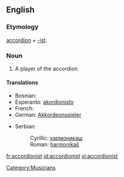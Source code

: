 ==English==

===Etymology===
[[accordion]] + [[-ist]].

===Noun===
{{en-noun}}

# A player of the accordion.

====Translations====
{{top}}
* Bosnian: {{t-|bs|harmonikaš|m}}
* Esperanto: [[akordionisto]]
* French: {{t-|fr|accordéonsite|m|f}}
* German: [[Akkordeonspieler]] {{m}}
{{mid}}
* Serbian:
*: Cyrillic: [[хармоникаш#Serbian|хармоникаш]] {{m}}
*: Roman: [[harmonikaš#Serbian|harmonikaš]] {{m}}
{{bottom}}

[[Category:Musicians]]

[[fr:accordionist]]
[[id:accordionist]]
[[vi:accordionist]]